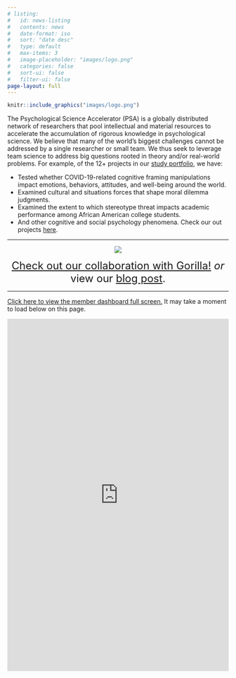 ```yaml
---
# listing:
#   id: news-listing
#   contents: news
#   date-format: iso
#   sort: "date desc"
#   type: default
#   max-items: 3
#   image-placeholder: "images/logo.png"
#   categories: false
#   sort-ui: false
#   filter-ui: false
page-layout: full
---
```


```r
knitr::include_graphics("images/logo.png")
```

The Psychological Science Accelerator (PSA) is a globally distributed network of researchers that pool intellectual and material resources to accelerate the accumulation of rigorous knowledge in psychological science. We believe that many of the world's biggest challenges cannot be addressed by a single researcher or small team. We thus seek to leverage team science to address big questions rooted in theory and/or real-world problems. For example, of the 12+ projects in our [study portfolio](projects.html), we have:

-   Tested whether COVID-19-related cognitive framing manipulations impact emotions, behaviors, attitudes, and well-being around the world.
-   Examined cultural and situations forces that shape moral dilemma judgments.
-   Examined the extent to which stereotype threat impacts academic performance among African American college students.
- And other cognitive and social psychology phenomena. Check our out projects [here](projects.html).

------------------------------------------------------------------------

<center>

![](images/clipboard-2354168444.png)

<span style="font-size: 24px;"><a href="https://gorilla.sc/grants/psa">Check out our collaboration with Gorilla!</a> <i>or</i> view our [blog post](https://psysciacc.org/news/2025-03-15_Gorilla.html).</span>

</center>

------------------------------------------------------------------------

<a href = "https://shiny.thedoomlab.com/psadata/MemberMap" target = "_blank"> Click here to view the member dashboard full screen.</a> It may take a moment to load below on this page.

::: iframe-container
<iframe src="https://shiny.thedoomlab.com/psadata/MemberMap" width="100%" height="800" style="border:none;">

</iframe>
:::
